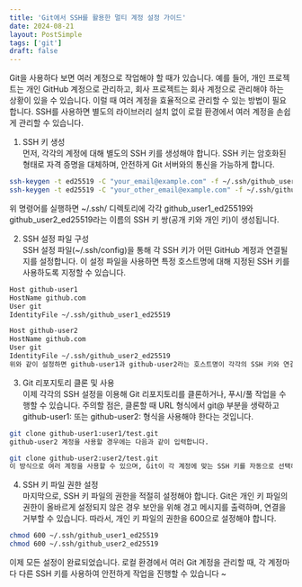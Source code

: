 ```yaml
---
title: 'Git에서 SSH를 활용한 멀티 계정 설정 가이드'
date: 2024-08-21
layout: PostSimple
tags: ['git']
draft: false
---
```


Git을 사용하다 보면 여러 계정으로 작업해야 할 때가 있습니다. 예를 들어, 개인 프로젝트는 개인 GitHub 계정으로 관리하고, 회사 프로젝트는 회사 계정으로 관리해야 하는 상황이 있을 수 있습니다. 이럴 때 여러 계정을 효율적으로 관리할 수 있는 방법이 필요합니다. SSH를 사용하면 별도의 라이브러리 설치 없이 로컬 환경에서 여러 계정을 손쉽게 관리할 수 있습니다.

1. SSH 키 생성<br/>
   먼저, 각각의 계정에 대해 별도의 SSH 키를 생성해야 합니다. SSH 키는 암호화된 형태로 자격 증명을 대체하며, 안전하게 Git 서버와의 통신을 가능하게 합니다.

```bash
ssh-keygen -t ed25519 -C "your_email@example.com" -f ~/.ssh/github_user1_ed25519
ssh-keygen -t ed25519 -C "your_other_email@example.com" -f ~/.ssh/github_user2_ed25519
```

위 명령어를 실행하면 ~/.ssh/ 디렉토리에 각각 github_user1_ed25519와 github_user2_ed25519라는 이름의 SSH 키 쌍(공개 키와 개인 키)이 생성됩니다.

2. SSH 설정 파일 구성<br/>
   SSH 설정 파일(~/.ssh/config)을 통해 각 SSH 키가 어떤 GitHub 계정과 연결될지를 설정합니다. 이 설정 파일을 사용하면 특정 호스트명에 대해 지정된 SSH 키를 사용하도록 지정할 수 있습니다.

```bash
Host github-user1
HostName github.com
User git
IdentityFile ~/.ssh/github_user1_ed25519

Host github-user2
HostName github.com
User git
IdentityFile ~/.ssh/github_user2_ed25519
위와 같이 설정하면 github-user1과 github-user2라는 호스트명이 각각의 SSH 키와 연결됩니다.
```

3. Git 리포지토리 클론 및 사용<br/>
   이제 각각의 SSH 설정을 이용해 Git 리포지토리를 클론하거나, 푸시/풀 작업을 수행할 수 있습니다. 주의할 점은, 클론할 때 URL 형식에서 git@ 부분을 생략하고 github-user1: 또는 github-user2: 형식을 사용해야 한다는 것입니다.

```bash
git clone github-user1:user1/test.git
github-user2 계정을 사용할 경우에는 다음과 같이 입력합니다.
```

```bash
git clone github-user2:user2/test.git
이 방식으로 여러 계정을 사용할 수 있으며, Git이 각 계정에 맞는 SSH 키를 자동으로 선택하게 됩니다.
```

4. SSH 키 파일 권한 설정<br/>
   마지막으로, SSH 키 파일의 권한을 적절히 설정해야 합니다. Git은 개인 키 파일의 권한이 올바르게 설정되지 않은 경우 보안을 위해 경고 메시지를 출력하며, 연결을 거부할 수 있습니다. 따라서, 개인 키 파일의 권한을 600으로 설정해야 합니다.

```bash
chmod 600 ~/.ssh/github_user1_ed25519
chmod 600 ~/.ssh/github_user2_ed25519
```

이제 모든 설정이 완료되었습니다. 로컬 환경에서 여러 Git 계정을 관리할 때, 각 계정마다 다른 SSH 키를 사용하여 안전하게 작업을 진행할 수 있습니다 ~
